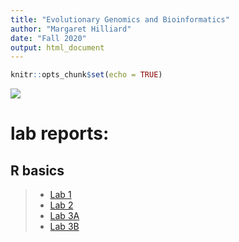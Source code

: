 ```yaml
---
title: "Evolutionary Genomics and Bioinformatics"
author: "Margaret Hilliard"
date: "Fall 2020"
output: html_document
---
```

```r
knitr::opts_chunk$set(echo = TRUE)
```

![](images/IMG_2867.jpeg)

# lab reports:
## R basics
>- [Lab 1](lab1_Hilliard.html)
>- [Lab 2](lab2.html)
>- [Lab 3A](Lab3A.html)
>- [Lab 3B](Lab3B.html)
